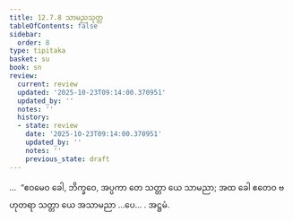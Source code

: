 ```yaml
---
title: 12.7.8 သာမညသုတ္တ
tableOfContents: false
sidebar:
  order: 8
type: tipitaka
basket: su
book: sn
review:
  current: review
  updated: '2025-10-23T09:14:00.370951'
  updated_by: ''
  notes: ''
  history:
  - state: review
    date: '2025-10-23T09:14:00.370951'
    updated_by: ''
    notes: ''
    previous_state: draft
---
```



<ReviewStatus review={frontmatter.review} showDetails={true} />

<HypothesisAnnotation frontmatter={frontmatter} />

<DynamicBreadcrumb />

<Division number="1138" book="sn" e="ch" v="18" p="449">

<Paragraph number="2450" book="sn">
…  “ဧဝမေဝ ခေါ, ဘိက္ခဝေ, အပ္ပကာ တေ သတ္တာ ယေ သာမညာ; အထ ခေါ ဧတေဝ ဗဟုတရာ သတ္တာ ယေ အသာမညာ …ပေ… .

</Paragraph>
</Division>

<Paragraph number="2451" type="center" book="sn">
အဋ္ဌမံ.
</Paragraph>